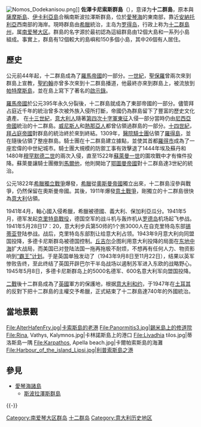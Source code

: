 {{unreferenced|time=2012-7-22}}
[[File:Nomos_Dodekanisou.png|thumb]]]]
'''佐澤卡尼索斯群島'''（{{lang-el|Δωδεκάνησα}}），意译为'''十二群島'''，原本與[[薩摩斯島|薩摩斯島]]、[[伊卡利亞島|伊卡利亞島]]合稱南斯波拉澤斯群島，位於[[愛琴海|愛琴海]]的東南部，靠近[[安納托利亞|安納托利亞]]西南部的海岸。現時群島由[[希臘|希臘]]統治，主岛为[[罗得岛|罗得岛]]，行政上称为[[十二群島州|十二群島州]]，属[[南爱琴大区|南爱琴大区]]。群島的名字源於最初認為這組群島由12個大島和一系列小島組成。事實上，群島有12個較大的島嶼和150多個小島，其中26個有人居住。

== 歷史 ==

公元前44年起，十二群島成為了[[羅馬帝國|羅馬帝國]]的一部分。[[一世紀|一世紀]]，[[聖保羅|聖保羅]]曾兩次來到群島上宣教，[[聖約翰|聖約翰]]亦曾多次來到十二群島播道，他最終亦來到群島上，被流放到[[帕特摩斯島|帕特摩斯島]]，並在島上寫下了著名的[[啟示錄|啟示錄]]。

[[羅馬帝國|羅馬帝國]]於公元395年永久分裂後，十二群島就成為了東部帝國的一部分。儘管拜占庭近千年的統治曾多次被外族入侵所打斷，帝國仍為群島留下了豐富的歷史文化遺產。
在[[十三世紀|十三世紀]]，[[意大利人|意大利人]]隨著[[第四次十字軍東征|第四次十字軍東征]]入侵一部分當時仍由[[尼西亞帝國|尼西亞帝國]]統治的十二群島。[[威尼斯共和國|威尼斯人]]和[[熱那亞共和國|熱那亞人]]都曾佔領過群島的一部分。[[十四世紀|十四世紀]]，[[拜占庭帝國|拜占庭帝國]]對群島的統治終於來到終結。1309年，[[醫院騎士團|醫院騎士團]]佔領了[[羅得島|羅得島]]，並在隨後佔領了整座群島。騎士團在十二群島建立據點，並使其首都[[羅得市|羅得市]]成為了一座宏偉的中世紀城市。騎士團大規模的防禦工事有效擊退了1444年埃及蘇丹和1480年[[穆罕默德二世_(奥斯曼帝国)|穆罕默德二世]]的兩次入侵，直至1522年[[蘇萊曼一世|蘇萊曼一世]]的圍攻戰中才有條件投降。蘇萊曼讓騎士團撤到[[馬爾他|馬爾他]]，他則開始了[[鄂圖曼帝國|鄂圖曼帝國]]對十二群島達3世紀的統治。

公元1822年[[希臘獨立戰爭|希臘獨立戰爭]]爆發，[[希臘|希臘]]從[[奧斯曼帝國|奧斯曼帝國]]獨立出來，十二群島沒參與戰爭，仍然保留在奧斯曼帝國。其後，1911年爆發[[意土戰爭|意土戰爭]]，剛獨立的十二群島很快為[[意大利|意大利]]佔領。

1941年4月，軸心國入侵希臘，希臘被德國、義大利、保加利亞瓜分。1941年5月，德军发起[[克里特島戰役|克里特島戰役]]，德国空军的战斗机与轰炸机从[[罗德岛|罗德岛]]机场起飞参战。1941年5月28日17：20，意大利步兵第50师的1个旅3000人在自克里特岛东部[[锡蒂亚|锡蒂亚]]登陆参战。战后，克里特岛东部割让给意大利占领。1943年9月意大利向同盟国投降，多德卡尼斯群岛被德国控制。[[丘吉尔|丘吉尔]]企图利用意大利投降的局面在[[东地中海|东地中海]]扩大战局，而美国已对登陆法国一拖再拖极不耐烦，不想再有任何人力、物资影响到[[诺曼底登陆|“霸王”计划]]。于是英国单独发动了{{tsl|en|Dodecanese campaign|多德卡尼斯群岛战役}}（1943年9月8日至11月22日），结果以英军惨败告终，至此终结了英国开辟巴尔干半岛战场以遏制苏军进入东欧的战略野心。1945年5月8日，多德卡尼斯群岛上的5000名德军、600名意大利军向盟国投降。

[[二戰|二戰]]後十二群島成為了[[英國|英國]]軍方的保護地，根据[[意大利和约|意大利和约]]，于1947年在[[土耳其|土耳其]]的反對下把十二群島的主權交予希臘，正式結束了十二群島達740年的外國統治。

==當地景觀==
<gallery>
File:AlterHafenFry.jpg|卡索斯島的老港
File:Panormitis3.jpg|錫米島上的修道院
File:Rina, Vathys, Kalymnos.jpg|卡林諾斯島上的港口
File:Livadhia tilos.jpg|蒂洛斯島一隅
File:Karpathos, Apella beach.jpg|卡爾帕索斯島的海灘
File:Harbour_of_the_island_Lipsi.jpg|利普索斯島之港 
</gallery>


== 參見 ==
{{Portal|希腊|岛屿}}
* [[愛琴海諸島|愛琴海諸島]]
** [[斯波拉澤斯群島|斯波拉澤斯群島]]

{{-}}
{{愛琴海諸島}}

{{Authority control}}

[[Category:南爱琴大区群岛|Category:南爱琴大区群岛]]
[[Category:十二群岛|]]
[[Category:意大利历史地区|Category:意大利历史地区]]
